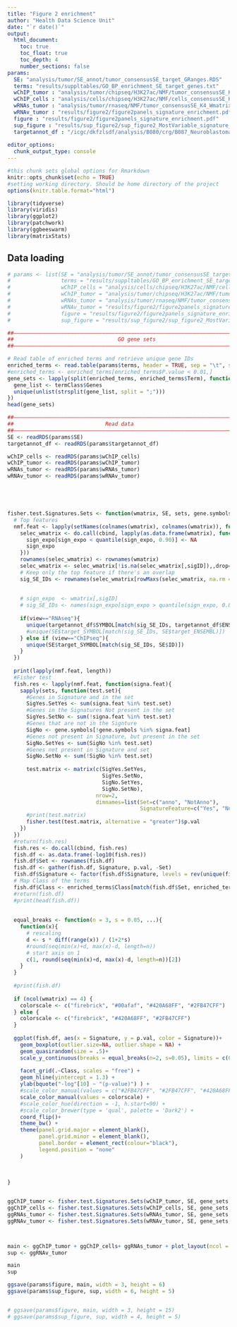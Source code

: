 ```yaml
---
title: "Figure 2 enrichment"
author: "Health Data Science Unit"
date: "`r date()`"
output: 
  html_document:
    toc: true
    toc_float: true
    toc_depth: 4
    number_sections: false
params:
  SE: "analysis/tumor/SE_annot/tumor_consensusSE_target_GRanges.RDS"
  terms: "results/suppltables/GO_BP_enrichment_SE_target_genes.txt"
  wChIP_tumor : "analysis/tumor/chipseq/H3K27ac/NMF/tumor_consensusSE_K4_Wmatrix_Wnorm.RDS"
  wChIP_cells : "analysis/cells/chipseq/H3K27ac/NMF/cells_consensusSE_K3_Wmatrix_Wnorm.RDS"
  wRNAs_tumor : "analysis/tumor/rnaseq/NMF/tumor_consensusSE_K4_Wmatrix_Wnorm.RDS"
  wRNAv_tumor : "results/figure2/figure2panels_signature_enrichment.pdf"
  figure : "results/figure2/figure2panels_signature_enrichment.pdf"
  sup_figure : "results/sup_figure2/sup_figure2_MostVariable_signature_enrichment.pdf"
  targetannot_df : "/icgc/dkfzlsdf/analysis/B080/crg/B087_Neuroblastoma/publication_GEO/analysis/tumor/SE_annot/tumor_consensusSE_target_annotation_df.RDS"
  
editor_options: 
  chunk_output_type: console
---
```



```r
#this chunk sets global options for Rmarkdown
knitr::opts_chunk$set(echo = TRUE)
#setting working directory. Should be home directory of the project
options(knitr.table.format="html")

library(tidyverse)
library(viridis)
library(ggplot2)
library(patchwork)
library(ggbeeswarm)
library(matrixStats)


```



## Data loading
  
  
```r

# params <- list(SE = "analysis/tumor/SE_annot/tumor_consensusSE_target_GRanges.RDS",
#                terms = "results/suppltables/GO_BP_enrichment_SE_target_genes.txt",
#                wChIP_cells = "analysis/cells/chipseq/H3K27ac/NMF/cells_consensusSE_K3_Wmatrix_Wnorm.RDS",
#                wChIP_tumor = "analysis/tumor/chipseq/H3K27ac/NMF/tumor_consensusSE_K4_Wmatrix_Wnorm.RDS",
#                wRNAs_tumor = "analysis/tumor/rnaseq/NMF/tumor_consensusSE_K4_Wmatrix_Wnorm.RDS",
#                wRNAv_tumor = "results/figure2/figure2panels_signature_enrichment.pdf",
#                figure = "results/figure2/figure2panels_signature_enrichment.pdf",
#                sup_figure = "results/sup_figure2/sup_figure2_MostVariable_signature_enrichment.pdf")

##––––––––––––––––––––––––––––––––––––––––––––––––––––––––––––––––––––––––––––##
##                                 GO gene sets                               ##
##––––––––––––––––––––––––––––––––––––––––––––––––––––––––––––––––––––––––––––##

# Read table of enriched terms and retrieve unique gene IDs
enriched_terms <- read.table(params$terms, header = TRUE, sep = "\t", stringsAsFactors = FALSE)
#enriched_terms <- enriched_terms[enriched_terms$P.value < 0.01,]
gene_sets <- lapply(split(enriched_terms, enriched_terms$Term), function(termClass){
  gene_list <- termClass$Genes
  unique(unlist(strsplit(gene_list, split = ";")))
})
head(gene_sets)

##––––––––––––––––––––––––––––––––––––––––––––––––––––––––––––––––––––––––––––##
##                             Read data                                      ##
##––––––––––––––––––––––––––––––––––––––––––––––––––––––––––––––––––––––––––––##
SE <- readRDS(params$SE)
targetannot_df <- readRDS(params$targetannot_df)

wChIP_cells <- readRDS(params$wChIP_cells)
wChIP_tumor <- readRDS(params$wChIP_tumor)
wRNAs_tumor <- readRDS(params$wRNAs_tumor)
wRNAv_tumor <- readRDS(params$wRNAv_tumor)






```


```r

fisher.test.Signatures.Sets <- function(wmatrix, SE, sets, gene.symbols, Specific=TRUE, view="ChIPseq"){
  # Top features
  nmf.feat <- lapply(setNames(colnames(wmatrix), colnames(wmatrix)), function(sigID){
    selec_wmatrix <- do.call(cbind, lapply(as.data.frame(wmatrix), function(sign_expo){
      sign_expo[sign_expo < quantile(sign_expo, 0.90)] <- NA
      sign_expo
    }))
    rownames(selec_wmatrix) <- rownames(wmatrix)
    selec_wmatrix <- selec_wmatrix[!is.na(selec_wmatrix[,sigID]),,drop=FALSE]
    # Keep only the top feature if there's an overlap
    sig_SE_IDs <- rownames(selec_wmatrix[rowMaxs(selec_wmatrix, na.rm = TRUE) == selec_wmatrix[,sigID],])
    
    
    # sign_expo  <- wmatrix[,sigID]
    # sig_SE_IDs <- names(sign_expo[sign_expo > quantile(sign_expo, 0.80)])
    
    if(view=="RNAseq"){
      unique(targetannot_df$SYMBOL[match(sig_SE_IDs, targetannot_df$ENSEMBL)])
      #unique(SE$target_SYMBOL[match(sig_SE_IDs, SE$target_ENSEMBL)])
    } else if (view=="ChIPseq"){
      unique(SE$target_SYMBOL[match(sig_SE_IDs, SE$ID)])
    }
  })
  
  print(lapply(nmf.feat, length))
  #Fisher test
  fish.res <- lapply(nmf.feat, function(signa.feat){
    sapply(sets, function(test.set){
      #Genes in Signature and in the set
      SigYes.SetYes <- sum(signa.feat %in% test.set)
      #Genes in the Signatures Not present in the set
      SigYes.SetNo <- sum(!signa.feat %in% test.set)
      #Genes that are not in the Signture
      SigNo <- gene.symbols[!gene.symbols %in% signa.feat]
      #Genes not present in Signature, but present in the set
      SigNo.SetYes <- sum(SigNo %in% test.set)
      #Genes not present in Signature and set
      SigNo.SetNo <- sum(!SigNo %in% test.set)
      
      test.matrix <- matrix(c(SigYes.SetYes,
                              SigYes.SetNo,
                              SigNo.SetYes,
                              SigNo.SetNo),
                            nrow=2,
                            dimnames=list(Set=c("anno", "NotAnno"),
                                          SignatureFeature=c("Yes", "No")))
      #print(test.matrix)
      fisher.test(test.matrix, alternative = "greater")$p.val
    })
  })
  #return(fish.res)
  fish.res <- do.call(cbind, fish.res)
  fish.df <- as.data.frame(-log10(fish.res))
  fish.df$Set <- rownames(fish.df)
  fish.df <- gather(fish.df, Signature, p.val, -Set)
  fish.df$Signature <- factor(fish.df$Signature, levels = rev(unique(fish.df$Signature)))
  # Map Class of the terms
  fish.df$Class <- enriched_terms$Class[match(fish.df$Set, enriched_terms$Term)]
  #return(fish.df)
  #print(head(fish.df))
  
  
  equal_breaks <- function(n = 3, s = 0.05, ...){
    function(x){
      # rescaling
      d <- s * diff(range(x)) / (1+2*s)
      #round(seq(min(x)+d, max(x)-d, length=n))
      # start axis on 1
      c(1, round(seq(min(x)+d, max(x)-d, length=n))[2])
    }
  }
  
  #print(fish.df)
  
  if (ncol(wmatrix) == 4) {
    colorscale <- c("firebrick", "#00afaf", "#420A68FF", "#2FB47CFF")
  } else {
    colorscale <- c("firebrick", "#420A68FF", "#2FB47CFF")
  }
  
  ggplot(fish.df, aes(x = Signature, y = p.val, color = Signature))+
    geom_boxplot(outlier.size=NA, outlier.shape = NA) +
    geom_quasirandom(size = .5)+
    scale_y_continuous(breaks = equal_breaks(n=2, s=0.05), limits = c(0, NA)) +
    
    facet_grid(.~Class, scales = "free") +
    geom_hline(yintercept = 1.3) +
    ylab(bquote("-log"[10] ~ "(p-value)") ) +
    #scale_color_manual(values = c("#2FB47CFF", "#2FB47CFF", "#420A68FF", "#2FB47CFF")) +
    scale_color_manual(values = colorscale) +
    #scale_color_hue(direction = -1, h.start=90) +
    #scale_color_brewer(type = 'qual', palette = 'Dark2') +
    coord_flip()+
    theme_bw() + 
    theme(panel.grid.major = element_blank(),
          panel.grid.minor = element_blank(), 
          panel.border = element_rect(colour="black"), 
          legend.position = "none"
    )
  
  
  
}



```




```r
ggChIP_tumor <- fisher.test.Signatures.Sets(wChIP_tumor, SE, gene_sets, unique(SE$target_ENSEMBL), Specific=T)
ggChIP_cells <- fisher.test.Signatures.Sets(wChIP_cells, SE, gene_sets, unique(SE$target_ENSEMBL), Specific=T)
ggRNAs_tumor <- fisher.test.Signatures.Sets(wRNAs_tumor, SE, gene_sets, unique(SE$target_ENSEMBL), Specific=T, view="RNAseq")
ggRNAv_tumor <- fisher.test.Signatures.Sets(wRNAv_tumor, SE, gene_sets, unique(SE$target_ENSEMBL), Specific=T, view="RNAseq")



main <- ggChIP_tumor + ggChIP_cells+ ggRNAs_tumor + plot_layout(ncol = 1)
sup <- ggRNAv_tumor

main
sup

ggsave(params$figure, main, width = 3, height = 6)
ggsave(params$sup_figure, sup, width = 6, height = 5)


# ggsave(params$figure, main, width = 3, height = 15)
# ggsave(params$sup_figure, sup, width = 4, height = 5)


```

